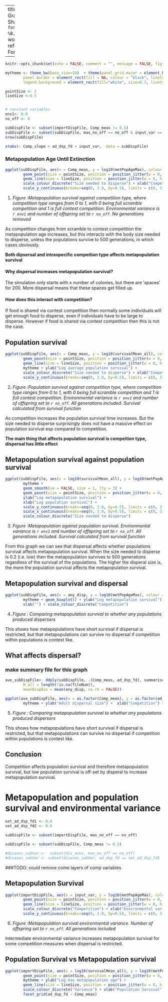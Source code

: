 
---
title: "Dispersal Model Graphs"
author: "Ruth Sharpe"
date: "`r format(Sys.time(), '%d %B, %Y')`"
output:
  word_document:
    reference_docx: FormatReferenceDoc.docx

---

```{r docSettings, include = FALSE}
knitr::opts_chunk$set(echo = FALSE, comment = "", message = FALSE, fig.height=4, fig.width=5)

mytheme <- theme_bw(base_size=10)  + theme(panel.grid.major = element_blank(), panel.grid.minor = element_blank(),
    	panel.border = element_rect(fill = NA, colour = "black", linetype=1, size = 0.5), legend.position="bottom", 
		legend.background = element_rect(fill="white", size=0.7, linetype="solid", colour ="black"), legend.text=element_text(size=6))

pointSize <- 2
lineSize <-0.5


# constant variables
env1<- 0.0
no_off <- 6 

subDispFile <- subset(importDispFile, Comp_meas != 0.5)
subDispFile <- subset(subDispFile, max_no_off == no_off & input_var == env1)
nrow(subDispFile)

xtabs(~ Comp_slope + ad_dsp_fd + input_var,  data = subDispFile)


```



### Metapopulation Age Until Extinction



```{r metapop, , results = 'asis'}


ggplot(subDispFile, aes(x = Comp_meas, y = log10(metPopAgeMax), colour = as.factor(ad_dsp_fd))) + 
		geom_point(size = pointSize, position = position_jitter(w = 0, h = 0.05)) + 
		geom_line(size = lineSize, position = position_jitter(w = 0, h = 0.01)) + mytheme + ylab("Log max metapopulation age") + 
		scale_colour_discrete("Size needed to disperse") + xlab("Competition measure") +
		scale_y_continuous(breaks=seq(0, 3.0, by=0.5), limits = c(0, 3.0))


```

(@) _Figure :Metapopulation survival against competition type, where competition
type ranges from 0 to 1, with 0 being full scramble competition and 1 is full
contest competition. Environmental variance is `r env1` and number of offspring
set to `r no_off`. No generations removed_


As competition changes from scramble to contest competition the metapopulation
age increases, but this interacts with the body size needed to disperse, unless
the populations survive to 500 generations, in which cases obviously.

**Both dipsersal and intraspecific compeition type affects metapopulation survival**


#### Why dispersal increases metapopulation survival?

The simulation only starts with x number of colonies, but there are ‘spaces’ for
200. More dispersal means that these spaces get filled up. 

#### How does this interact with competition? 

If food is shared via contest competition then normally some individuals will
get enough food to disperse, even if individuals have to be large to disperse. 
However if food is shared via contest competition then this is not the case.


Population survival
---

```{r popSurv}

ggplot(subDispFile, aes(x = Comp_meas, y = log10(survivalMean_all), colour = as.factor(ad_dsp_fd))) + 
		geom_point(size = pointSize, position = position_jitter(w = 0, h = 0.05)) + 
		geom_line(size = lineSize, position = position_jitter(w = 0, h = 0.01)) + 
		mytheme + ylab("Log average population survival") + 
		scale_colour_discrete("Size needed to disperse") + xlab("Competition measure") +
		scale_y_continuous(breaks=seq(0, 3.0, by=0.5), limits = c(0, 3.0)) 


```

(@) _Figure :Population survival against competition type, where competition
type ranges from 0 to 1, with 0 being full scramble competition and 1 is full
contest competition. Environmental variance is `r env1` and number of offspring
set to `r no_off`. All generations included. Survival calculated from survival
function_

As competition increases the population survival time increases. But the size
needed to disperse surprisingly does not have a massive effect on population
survival esp compared to competition.

**The main thing that affects population survival is compeition type, dispersal has little effect**


Metapopulation survival against population survival
---


```{r MetSurvpopSurv}

ggplot(subDispFile, aes(x = log10(survivalMean_all), y = log10(metPopAgeMax), colour = as.factor(ad_dsp_fd))) +
		mytheme + 
		geom_smooth(se = FALSE, size = 1, lty = 3) +
		geom_point(size = pointSize, position = position_jitter(w = 0, h = 0.05)) + 
		ylab("Log metapopulation survival") + 
		xlab("Log population survival") +
		scale_y_continuous(breaks=seq(0, 3.0, by=0.5), limits = c(0, 3.0)) +
		scale_x_continuous(breaks=seq(0, 3.0, by=0.5), limits = c(0, 3.0)) + 
		scale_colour_discrete("Size needed to disperse")


```

(@) _Figure :Metapopulation against population survival. Environmental variance
is `r env1` and number of offspring set to `r no_off`. All generations included.
Survival calculated from survival function_

From this graph we can see that dispersal affects whether populations survival
affects metapopulation survival. When the size needed to disperse is 0.2 (i.e.
low) then the metapopulation survives to 500 generations regardless of the
survival of the populations. The higher the disperal size is, the more the
population survival affects the metapopulation survival.


Metapopulation survival and dispersal
---


```{r MetSurvTotNumDispersers}
	
ggplot(subDispFile, aes(x = any_disp, y = log10(metPopAgeMax), colour = as.factor(Comp_meas))) +
		mytheme + geom_boxplot() + ylab("Log metapopulation survival") + 
		xlab("") + scale_colour_discrete("Competition")

```

(@) _Figure : Comparing metapopulation survival to whether any populations produced dispersers_ 

This shows how metapopulations have short survival if dispersal is restricted, but that metapopulations can survive no dispersal if competition within populations is contest like.





What affects dispersal?
---
### make summary file for this graph

```{r WhatAfftsDispersal}

ave_subDispFile<- ddply(subDispFile, .(Comp_meas, ad_dsp_fd), summarise,
		N_all = length(!is.na(fileNum)),
		meanDispBin = mean(any_disp, na.rm = FALSE))

ggplot(ave_subDispFile, aes(x = as.factor(Comp_meas), y = as.factor(ad_dsp_fd), fill = meanDispBin))  + geom_tile() +
		mytheme + ylab("Adult dispersal size") +  xlab("Competition") + scale_colour_continuous("Dispersal binary by metapopulation")

```

(@) _Figure : Comparing metapopulation survival to whether any populations produced dispersers_ 

This shows how metapopulations have short survival if dispersal is restricted, but that metapopulations can survive no dispersal if competition within populations is contest like.



Conclusion
---
Competition affects population survival and therefore metapopulation survival,
but low population survival is off-set by disperal to increase metapopulation
survival.


Metapopulation and population survival and environmental variance
===


```{r envFile, include = FALSE}

set_ad_dsp_fd1 <- 0.8
set_ad_dsp_fd2 <- 0.6

subDispFile <- subset(importDispFile, max_no_off == no_off)

subDispFile <- subset(subDispFile, Comp_meas != 0.5)

#disaves_subVar <-  subset(dis_aves, max_no_off == no_off)
#disaves_subVar <- subset(disaves_subVar, ad_dsp_fd == set_ad_dsp_fd1 | ad_dsp_fd == set_ad_dsp_fd2)


```

###TODO: could remove come layers of comp variables

Metapopulation Survival
---
```{r metapopVar}

ggplot(importDispFile, aes(x = input_var, y = log10(metPopAgeMax), colour = as.factor(Comp_meas))) + 
		geom_point(size = pointSize, position = position_jitter(w = 0, h = 0.05)) + 
		geom_line(size = lineSize, position = position_jitter(w = 0, h = 0.01)) + mytheme + ylab("Log max metapopulation age") + 
		scale_colour_discrete("Competition") + xlab("Environmental variation") +
		scale_y_continuous(breaks=seq(0, 3.0, by=0.5), limits = c(0, 3.0)) + facet_wrap(~ad_dsp_fd)
```

(@) _Figure :Metapopulation survival environmental variance. Number of offspring
set to `r no_off`. All generations included_

Intermediate environmental variance increases metapopulation survival for some
competition measures when dispersal is restricted.


Population Survival vs Metapopulation survival
---

```{r MetSurvVsPopSurv, fig.height=8, fig.width=10}

ggplot(importDispFile, aes(x = log10(survivalMean_all), y = log10(metPopAgeMax), colour = as.factor(input_var))) + 
		geom_point(size = pointSize, position = position_jitter(w = 0, h = 0.05)) + 
		mytheme + ylab("Log max metapopulation age") + 
		geom_line(size = lineSize, position = position_jitter(w = 0, h = 0.01)) +
		scale_colour_discrete("Variance") + xlab("Population Survival") +
		facet_grid(ad_dsp_fd ~ Comp_meas)
```






